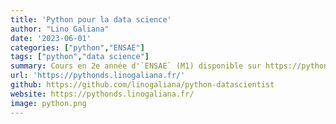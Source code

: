 ```yaml
---
title: 'Python pour la data science'
author: "Lino Galiana"
date: '2023-06-01'
categories: ["python","ENSAE"]
tags: ["python","data science"]
summary: Cours en 2e année d'`ENSAE` (M1) disponible sur https://pythonds.linogaliana.fr/
url: 'https://pythonds.linogaliana.fr/'
github: https://github.com/linogaliana/python-datascientist
website: https://pythonds.linogaliana.fr/
image: python.png
---
```

